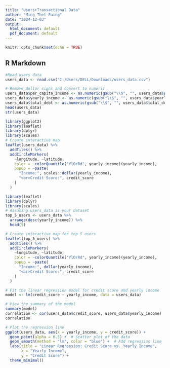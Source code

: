 ---
title: "Users+Transactional Data"
author: "Ming Thet Paing"
date: "2024-12-03"
output:
  html_document: default
  pdf_document: default
---

```{r setup, include=FALSE}
knitr::opts_chunk$set(echo = TRUE)
```

## R Markdown

```{r}
#Read users data
users_data <- read.csv("C:/Users/DELL/Downloads/users_data.csv")

# Remove dollar signs and convert to numeric
users_data$per_capita_income <- as.numeric(gsub("\\$", "", users_data$per_capita_income))
users_data$yearly_income <- as.numeric(gsub("\\$", "", users_data$yearly_income))
users_data$total_debt <- as.numeric(gsub("\\$", "", users_data$total_debt))
head(users_data)
str(users_data)
```

```{r}
library(ggplot2)
library(leaflet)
library(dplyr)
library(scales)
# Create interactive map
leaflet(users_data) %>%
  addTiles() %>%
  addCircleMarkers(
    ~longitude, ~latitude,
    color = ~colorQuantile("YlOrRd", yearly_income)(yearly_income),
    popup = ~paste(
      "Income:", scales::dollar(yearly_income),
      "<br>Credit Score:", credit_score
    )
  )

```
```{r}
library(leaflet)
library(dplyr)
library(scales)
# Assuming users_data is your dataset
top_5_users <- users_data %>%
  arrange(desc(yearly_income)) %>%
  head(5)

# Create interactive map for top 5 users
leaflet(top_5_users) %>%
  addTiles() %>%
  addCircleMarkers(
    ~longitude, ~latitude,
    color = ~colorQuantile("YlOrRd", yearly_income)(yearly_income),
    popup = ~paste(
      "Income:", dollar(yearly_income),
      "<br>Credit Score:", credit_score
    )
  )
```


```{r}
# Fit the linear regression model for credit score and yearly income
model <- lm(credit_score ~ yearly_income, data = users_data)

# View the summary of the model
summary(model)
correlation <- cor(users_data$credit_score, users_data$yearly_income)
correlation

# Plot the regression line
ggplot(users_data, aes(x = yearly_income, y = credit_score)) +
  geom_point(alpha = 0.5) +  # Scatter plot of the data
  geom_smooth(method = "lm", color = "blue") +  # Add regression line
  labs(title = "Linear Regression: Credit Score vs. Yearly Income",
       x = "Yearly Income",
       y = "Credit Score") +
  theme_minimal()


```

